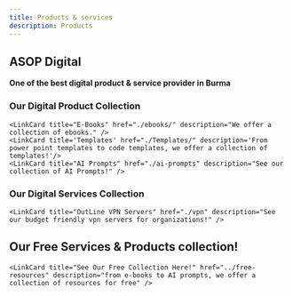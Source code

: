 ```yaml
---
title: Products & services
description: Products
---
```



## ASOP Digital
**One of the best digital product & service provider in Burma**

### Our Digital Product Collection 

    <LinkCard title="E-Books" href="./ebooks/" description="We offer a collection of ebooks." />
    <LinkCard title='Templates' href="./Templates/" description='From power point templates to code templates, we offer a collection of templates!'/>
    <LinkCard title="AI Prompts" href="./ai-prompts" description="See our collection of AI Prompts!" />



### Our Digital Services Collection

    <LinkCard title="OutLine VPN Servers" href="./vpn" description="See our budget friendly vpn servers for organizations!" />


## Our Free Services & Products collection!

    <LinkCard title="See Our Free Collection Here!" href="../free-resources" description="from e-books to AI prompts, we offer a collection of resources for free" />
